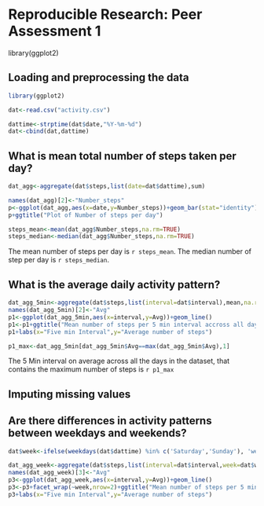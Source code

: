 # Reproducible Research: Peer Assessment 1

library(ggplot2)

## Loading and preprocessing the data

```r
library(ggplot2)

dat<-read.csv("activity.csv")

dattime<-strptime(dat$date,"%Y-%m-%d")
dat<-cbind(dat,dattime)

```

## What is mean total number of steps taken per day?

```r

dat_agg<-aggregate(dat$steps,list(date=dat$dattime),sum)

names(dat_agg)[2]<-"Number_steps"
p<-ggplot(dat_agg,aes(x=date,y=Number_steps))+geom_bar(stat="identity")
p+ggtitle("Plot of Number of steps per day")

steps_mean<-mean(dat_agg$Number_steps,na.rm=TRUE)
steps_median<-median(dat_agg$Number_steps,na.rm=TRUE)

```

The mean number of steps per day is `r steps_mean`. The median number of step per day is `r steps_median`.


## What is the average daily activity pattern?

```r

dat_agg_5min<-aggregate(dat$steps,list(interval=dat$interval),mean,na.rm=TRUE)
names(dat_agg_5min)[2]<-"Avg"
p1<-ggplot(dat_agg_5min,aes(x=interval,y=Avg))+geom_line()
p1<-p1+ggtitle("Mean number of steps per 5 min interval accross all days")
p1+labs(x="Five min Interval",y="Average number of steps")

p1_max<-dat_agg_5min[dat_agg_5min$Avg==max(dat_agg_5min$Avg),1]
``` 

The 5 Min interval on average across all the days in the dataset, that contains the maximum number of steps is `r p1_max`

## Imputing missing values



## Are there differences in activity patterns between weekdays and weekends?

```r

dat$week<-ifelse(weekdays(dat$dattime) %in% c('Saturday','Sunday'), 'weekend','weekday')

dat_agg_week<-aggregate(dat$steps,list(interval=dat$interval,week=dat$week),mean,na.rm=TRUE)
names(dat_agg_week)[3]<-"Avg"
p3<-ggplot(dat_agg_week,aes(x=interval,y=Avg))+geom_line()
p3<-p3+facet_wrap(~week,nrow=2)+ggtitle("Mean number of steps per 5 min interval accross Weekdays and Weekends")
p3+labs(x="Five min Interval",y="Average number of steps")
```



